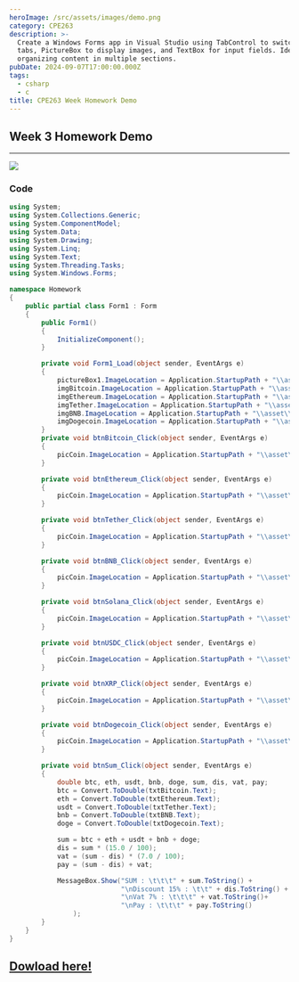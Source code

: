 ```yaml
---
heroImage: /src/assets/images/demo.png
category: CPE263
description: >-
  Create a Windows Forms app in Visual Studio using TabControl to switch between
  tabs, PictureBox to display images, and TextBox for input fields. Ideal for
  organizing content in multiple sections.
pubDate: 2024-09-07T17:00:00.000Z
tags:
  - csharp
  - c
title: CPE263 Week Homework Demo
---
```


## Week 3 Homework Demo

***

![](/src/assets/images/demo.gif)

### Code
```csharp
using System;
using System.Collections.Generic;
using System.ComponentModel;
using System.Data;
using System.Drawing;
using System.Linq;
using System.Text;
using System.Threading.Tasks;
using System.Windows.Forms;

namespace Homework
{
    public partial class Form1 : Form
    {
        public Form1()
        {
            InitializeComponent();
        }

        private void Form1_Load(object sender, EventArgs e)
        {
            pictureBox1.ImageLocation = Application.StartupPath + "\\asset\\image\\coin-home.gif";
            imgBitcoin.ImageLocation = Application.StartupPath + "\\asset\\image\\Bitcoin.png";
            imgEthereum.ImageLocation = Application.StartupPath + "\\asset\\image\\Ethereum.png";
            imgTether.ImageLocation = Application.StartupPath + "\\asset\\image\\Tether.png";
            imgBNB.ImageLocation = Application.StartupPath + "\\asset\\image\\BNB.png";
            imgDogecoin.ImageLocation = Application.StartupPath + "\\asset\\image\\Dogecoin.png";
        }
        private void btnBitcoin_Click(object sender, EventArgs e)
        {
            picCoin.ImageLocation = Application.StartupPath + "\\asset\\image\\Bitcoin.png";
        }

        private void btnEthereum_Click(object sender, EventArgs e)
        {
            picCoin.ImageLocation = Application.StartupPath + "\\asset\\image\\Ethereum.png";
        }

        private void btnTether_Click(object sender, EventArgs e)
        {
            picCoin.ImageLocation = Application.StartupPath + "\\asset\\image\\Tether.png";
        }

        private void btnBNB_Click(object sender, EventArgs e)
        {
            picCoin.ImageLocation = Application.StartupPath + "\\asset\\image\\BNB.png";
        }

        private void btnSolana_Click(object sender, EventArgs e)
        {
            picCoin.ImageLocation = Application.StartupPath + "\\asset\\image\\Solana.png";
        }

        private void btnUSDC_Click(object sender, EventArgs e)
        {
            picCoin.ImageLocation = Application.StartupPath + "\\asset\\image\\USDC.png";
        }

        private void btnXRP_Click(object sender, EventArgs e)
        {
            picCoin.ImageLocation = Application.StartupPath + "\\asset\\image\\XRP.png";
        }

        private void btnDogecoin_Click(object sender, EventArgs e)
        {
            picCoin.ImageLocation = Application.StartupPath + "\\asset\\image\\Dogecoin.png";
        }

        private void btnSum_Click(object sender, EventArgs e)
        {
            double btc, eth, usdt, bnb, doge, sum, dis, vat, pay;
            btc = Convert.ToDouble(txtBitcoin.Text);
            eth = Convert.ToDouble(txtEthereum.Text);
            usdt = Convert.ToDouble(txtTether.Text);
            bnb = Convert.ToDouble(txtBNB.Text);
            doge = Convert.ToDouble(txtDogecoin.Text);

            sum = btc + eth + usdt + bnb + doge;
            dis = sum * (15.0 / 100);
            vat = (sum - dis) * (7.0 / 100);
            pay = (sum - dis) + vat;

            MessageBox.Show("SUM : \t\t\t" + sum.ToString() +
                            "\nDiscount 15% : \t\t" + dis.ToString() +
                            "\nVat 7% : \t\t\t" + vat.ToString()+
                            "\nPay : \t\t\t" + pay.ToString()
                );
        }
    }
}
```

## [Dowload here!](https://drive.google.com/drive/folders/1S4tf8lkxttFlUF7rdfqTliTsOBEQRs4o?usp=sharing)
